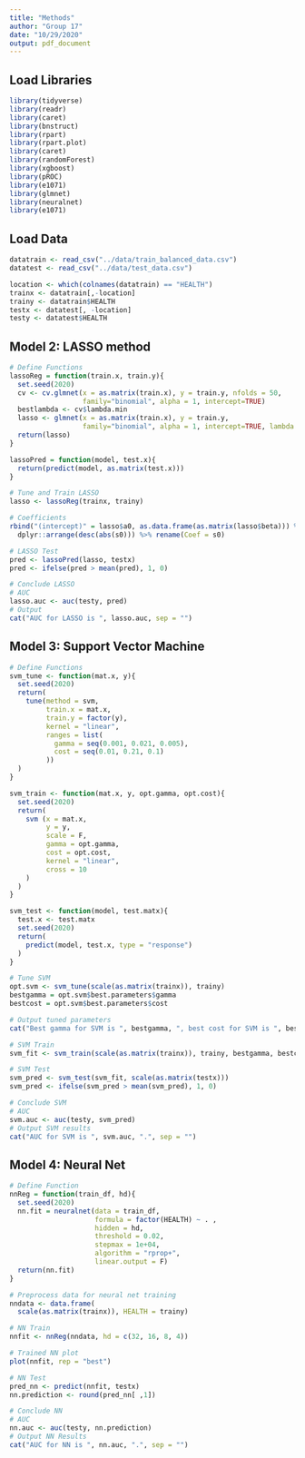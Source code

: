 ```yaml
---
title: "Methods"
author: "Group 17"
date: "10/29/2020"
output: pdf_document
---
```


## Load Libraries
```r
library(tidyverse)
library(readr)
library(caret)
library(bnstruct)
library(rpart)
library(rpart.plot)
library(caret)
library(randomForest)
library(xgboost)
library(pROC)
library(e1071)
library(glmnet)
library(neuralnet)
library(e1071)
```


## Load Data
```r
datatrain <- read_csv("../data/train_balanced_data.csv")
datatest <- read_csv("../data/test_data.csv")

location <- which(colnames(datatrain) == "HEALTH")
trainx <- datatrain[,-location]
trainy <- datatrain$HEALTH
testx <- datatest[, -location]
testy <- datatest$HEALTH
```


## Model 2: LASSO method

```r
# Define Functions
lassoReg = function(train.x, train.y){
  set.seed(2020)
  cv <- cv.glmnet(x = as.matrix(train.x), y = train.y, nfolds = 50,
                  family="binomial", alpha = 1, intercept=TRUE)
  bestlambda <- cv$lambda.min
  lasso <- glmnet(x = as.matrix(train.x), y = train.y,
                  family="binomial", alpha = 1, intercept=TRUE, lambda = bestlambda)
  return(lasso)
}

lassoPred = function(model, test.x){
  return(predict(model, as.matrix(test.x)))
}
```

```r
# Tune and Train LASSO
lasso <- lassoReg(trainx, trainy)

# Coefficients
rbind("(intercept)" = lasso$a0, as.data.frame(as.matrix(lasso$beta))) %>%
  dplyr::arrange(desc(abs(s0))) %>% rename(Coef = s0)

# LASSO Test
pred <- lassoPred(lasso, testx)
pred <- ifelse(pred > mean(pred), 1, 0)

# Conclude LASSO
# AUC
lasso.auc <- auc(testy, pred)
# Output
cat("AUC for LASSO is ", lasso.auc, sep = "")
```


## Model 3: Support Vector Machine

```r
# Define Functions 
svm_tune <- function(mat.x, y){
  set.seed(2020)
  return(
    tune(method = svm,
         train.x = mat.x,
         train.y = factor(y),
         kernel = "linear",
         ranges = list(
           gamma = seq(0.001, 0.021, 0.005),
           cost = seq(0.01, 0.21, 0.1)
         ))
  )
}

svm_train <- function(mat.x, y, opt.gamma, opt.cost){
  set.seed(2020)
  return(
    svm (x = mat.x,
         y = y,
         scale = F,
         gamma = opt.gamma,
         cost = opt.cost,
         kernel = "linear",
         cross = 10
    )
  )
}

svm_test <- function(model, test.matx){
  test.x <- test.matx
  set.seed(2020)
  return(
    predict(model, test.x, type = "response")
  )
}
```

```r
# Tune SVM
opt.svm <- svm_tune(scale(as.matrix(trainx)), trainy)
bestgamma = opt.svm$best.parameters$gamma
bestcost = opt.svm$best.parameters$cost

# Output tuned parameters
cat("Best gamma for SVM is ", bestgamma, ", best cost for SVM is ", bestcost, ".", sep = "")
```

```r
# SVM Train
svm_fit <- svm_train(scale(as.matrix(trainx)), trainy, bestgamma, bestcost)

# SVM Test
svm_pred <- svm_test(svm_fit, scale(as.matrix(testx)))
svm_pred <- ifelse(svm_pred > mean(svm_pred), 1, 0)

# Conclude SVM
# AUC
svm.auc <- auc(testy, svm_pred)
# Output SVM results
cat("AUC for SVM is ", svm.auc, ".", sep = "")
```


## Model 4: Neural Net

```r
# Define Function
nnReg = function(train_df, hd){
  set.seed(2020)
  nn.fit = neuralnet(data = train_df,
                     formula = factor(HEALTH) ~ . ,
                     hidden = hd,
                     threshold = 0.02,
                     stepmax = 1e+04,
                     algorithm = "rprop+",
                     linear.output = F)
  return(nn.fit)
}

```

```r
# Preprocess data for neural net training
nndata <- data.frame(
  scale(as.matrix(trainx)), HEALTH = trainy)

# NN Train
nnfit <- nnReg(nndata, hd = c(32, 16, 8, 4))

# Trained NN plot
plot(nnfit, rep = "best")         

# NN Test
pred_nn <- predict(nnfit, testx)
nn.prediction <- round(pred_nn[ ,1])

# Conclude NN
# AUC
nn.auc <- auc(testy, nn.prediction)
# Output NN Results
cat("AUC for NN is ", nn.auc, ".", sep = "")

```